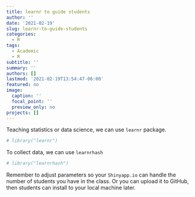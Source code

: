 ```yaml
---
title: learnr to guide students
author: ''
date: '2021-02-19'
slug: learnr-to-guide-students
categories:
  - R
tags:
  - Academic
  - R
subtitle: ''
summary: ''
authors: []
lastmod: '2021-02-19T13:54:47-06:00'
featured: no
image:
  caption: ''
  focal_point: ''
  preview_only: no
projects: []
---
```



Teaching statistics or data science, we can use `learnr` package. 

```r
# library("learnr")
```

To collect data, we can use `learnrhash`

```r
# library("learnrhash")
```

Remember to adjust parameters so your `Shinyapp.io` can handle the number of students you have in the class. Or you can upload it to GitHub, then students can install to your local machine later. 